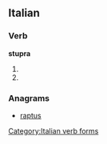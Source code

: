 ==Italian==

===Verb===
'''stupra'''

# {{form of|[[third-person|Third-person]] [[singular]] [[present tense]]|stuprare|lang=Italian}}
# {{form of|[[second-person|Second-person]] singular [[imperative]]|stuprare|lang=Italian}}

===Anagrams===
* [[raptus#Italian|raptus]]

[[Category:Italian verb forms]]